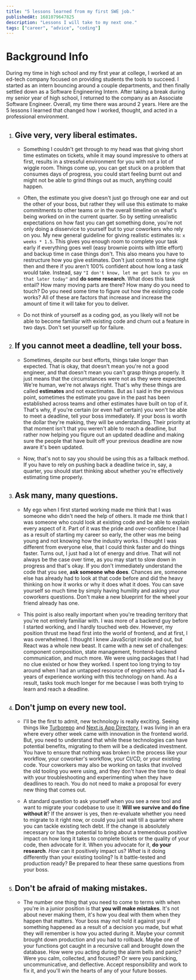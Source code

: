 ```yaml
---
title: "5 lessons learned from my first SWE job."
publishedAt: 1681079647825
description: "Lessons I will take to my next one."
tags: ["career", "advice", "coding"]
---
```


# Background Info
During my time in high school and my first year at college, I worked at an ed-tech company focused on providing students the tools to succeed. I started as an intern bouncing around a couple departments, and then finally settled down as a Software Engineering Intern. 
After taking a break during my senior year of high school, I returned to the company as an Associate Software Engineer. Overall, my time there was around 2 years. Here are the 5 lessons I learned that changed how I worked, thought, and acted in a professional environment.

1. ## Give very, very liberal estimates.
    * Something I couldn't get through to my head was that giving short time estimates on tickets, while it may sound impressive to others at first, results in a stressful environment for you with not a lot of wiggle room. Things come up, you can get stuck on a problem that consumes days of progress, you could start feeling burnt out and might not be able to grind things out as much, anything could happen. 

    * Often, the estimate you give doesn't just go through one ear and out the other of your boss, but rather they will use this estimate to make commitments to other teams or in the overall timeline on what's being worked on in the current quarter.
    So by setting unrealistic expectations on how fast you can get something done, you're not only doing a disservice to yourself but to your coworkers who rely on you. My new general guideline for giving realistic estimates is: `x weeks * 1.5`. This gives you enough room to complete your task early if everything goes well (easy brownie points with little effort) and backup time in case things don't.
    This also means you have to restructure how you give estimates. Don't just commit to a time right then and there if you aren't 100% confident about how long a task would take. Instead, say `"I don't know, let me get back to you on that later today"` and **do some research**.
    What does this task entail? How many moving parts are there? How many do you need to touch? Do you need some time to figure out how the existing code works? All of these are factors that increase and increase the amount of time it will take for you to deliver.
    
    * Do not think of yourself as a coding god, as you likely will not be able to become familiar with existing code and churn out a feature in two days. Don't set yourself up for failure.
2. ## If you cannot meet a deadline, tell your boss.
    * Sometimes, despite our best efforts, things take longer than expected. That is okay, that doesn't mean you're not a good engineer, and that doesn't mean you can't grasp things properly. It just means that the circumstances were not as they were expected. We're human, we're not always right. That's why these things are called **estimates** and not exactimates.
    But as I said in the previous point, sometimes the estimate you gave in the past has been established across teams and other estimates have built on top of it. That's why, if you're certain (or even half certain) you won't be able to meet a deadline, tell your boss immediately. If your boss is worth the dollar they're making, they will be understanding.
    Their priority at that moment isn't that you weren't able to reach a deadline, but rather now helping you figure out an updated deadline and making sure the people that have built off your previous deadline are now aware it's been updated.  
    
    * Now, that's not to say you should be using this as a fallback method. If you have to rely on pushing back a deadline twice in, say, a quarter, you should start thinking about whether you're effectively estimating time properly.
3. ## Ask many, many questions.
    * My ego when I first started working made me think that I was someone who didn't need the help of others. It made me think that I was someone who could look at existing code and be able to explain every aspect of it. Part of it was the pride and over-confidence I had as a result of starting my career so early, the other was me being young and not knowing how the industry works.
    I thought I was different from everyone else, that I could think faster and do things faster. Turns out, I just had a lot of energy and drive. That will not always be the case over time, as you may start to slow down in progress and that's okay. If you don't immediately understand the code that you see, **ask someone who does**. 
    Chances are, someone else has already had to look at that code before and did the heavy thinking on how it works or why it does what it does. You can save yourself so much time by simply having humility and asking your coworkers questions. Don't make a new blueprint for the wheel your friend already has one.  

    * This point is also really important when you're treading territory that you're not entirely familiar with. I was more of a backend guy before I started working, and I hardly touched web dev. However, my position thrust me head first into the world of frontend, and at first, I was overwhelmed. I thought I knew JavaScript inside and out, but React was a whole new beast.
    It came with a new set of challenges: component composition, state management, frontend-backend communication, and much more. We were using packages that I had no clue existed or how they worked. I spent too long trying to toy around when I had an untapped resource of engineers who had 4+ years of experience working with this technology on hand.
    As a result, tasks took much longer for me because I was both trying to learn and reach a deadline.  
4. ## Don't jump on every new tool.
    * I'll be the first to admit, new technology is really exciting. Seeing things like [Turborepo](https://turbo.build/) and [Next.js App Directory](https://beta.nextjs.org/docs/app-directory-roadmap), I was living in an era where every other week came with innovation in the frontend world.
    But, you need to understand that while these technologies can have potential benefits, migrating to them will be a dedicated investment. You have to ensure that nothing was broken in the process like your workflow, your coworker's workflow, your CI/CD, or your existing code.
    Your coworkers may also be working on tasks that involved the old tooling you were using, and they don't have the time to deal with your troubleshooting and experimenting when they have deadlines to reach. You do not need to make a proposal for every new thing that comes out.

    * A standard question to ask yourself when you see a new tool and want to migrate your codebase to use it: **Will we survive and do fine without it**? 
    If the answer is yes, then re-evaluate whether you need to migrate to it right now, or could you just wait till a quarter where you can tackle existing tech debt. 
    If the change is absolutely necessary or has the potential to bring about a tremendous positive impact on how long it takes to complete tickets or the quality of your code, then advocate for it.
    When you advocate for it, **do your research**. *How* can it positively impact us? *What* is it doing differently than your existing tooling? Is it battle-tested and production ready? Be prepared to hear these same questions from your boss.
5. ## Don't be afraid of making mistakes.
    * The number one thing that you need to come to terms with when you're in a junior position is that **you will make mistakes**. It's not about never making them, it's how you deal with them when they happen that matters.
    Your boss may not hold it against you if something happened as a result of a decision you made, but what they will remember is how you acted during it. Maybe your commit brought down production and you had to rollback. Maybe one of your functions got caught in a recursive call and brought down the database.
    How were you acting during the alarm bells and panic? Were you calm, collected, and focused? Or were you panicking, uncommunicative, and deflective. Accept responsibility and work to fix it, and you'll win the hearts of any of your future bosses.